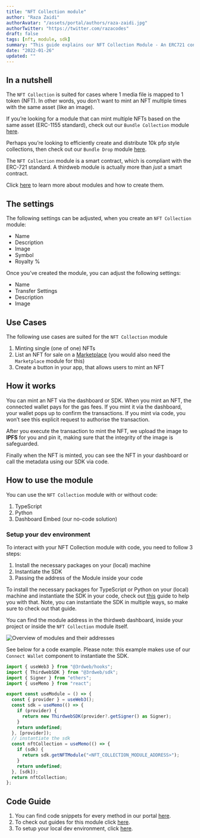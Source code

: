 ```yaml
---
title: "NFT Collection module"
author: "Raza Zaidi"
authorAvatar: "/assets/portal/authors/raza-zaidi.jpg"
authorTwitter: "https://twitter.com/razacodes"
draft: false
tags: [nft, module, sdk]
summary: "This guide explains our NFT Collection Module - An ERC721 contract that enables you to mint one-of-one NFTs"
date: "2022-01-26"
updated: ""
---
```


## In a nutshell

The `NFT Collection` is suited for cases where 1 media file is mapped to 1 token (NFT). In other words, you don’t want to mint an NFT multiple times with the same asset (like an image).

If you’re looking for a module that can mint multiple NFTs based on the same asset (ERC-1155 standard), check out our `Bundle Collection` module [here](/portal/guides/bundle-collection).

Perhaps you’re looking to efficiently create and distribute 10k pfp style collections, then check out our `Bundle Drop` module [here](/portal/guides/bundle-drop).

The `NFT Collection` module is a smart contract, which is compliant with the ERC-721 standard. A thirdweb module is actually more than _just_ a smart contract.

Click [here](/portal/learn/modules) to learn more about modules and how to create them.

## The settings

The following settings can be adjusted, when you create an `NFT Collection` module:

- Name
- Description
- Image
- Symbol
- Royalty %

Once you’ve created the module, you can adjust the following settings:

- Name
- Transfer Settings
- Description
- Image

## Use Cases

The following use cases are suited for the `NFT Collection` module

1. Minting single (one of one) NFTs
2. List an NFT for sale on a [Marketplace](/portal/guides/marketplace) (you would also need the `Marketplace` module for this)
3. Create a button in your app, that allows users to mint an NFT

## How it works

You can mint an NFT via the dashboard or SDK. When you mint an NFT, the connected wallet pays for the gas fees. If you mint it via the dashboard, your wallet pops up to confirm the transactions. If you mint via code, you won’t see this explicit request to authorise the transaction.

After you execute the transaction to mint the NFT, we upload the image to **IPFS** for you and pin it, making sure that the integrity of the image is safeguarded.

Finally when the NFT is minted, you can see the NFT in your dashboard or call the metadata using our SDK via code.

## How to use the module

You can use the `NFT Collection` module with or without code:

1. TypeScript
2. Python
3. Dashboard Embed (our no-code solution)

### Setup your dev environment

To interact with your NFT Collection module with code, you need to follow 3 steps:

1. Install the necessary packages on your (local) machine
2. Instantiate the SDK
3. Passing the address of the Module inside your code

To install the necessary packages for TypeScript or Python on your (local) machine and instantiate the SDK in your code, check out [this](/portal/guides/sdk-guide) guide to help you with that. Note, you can instantiate the SDK in multiple ways, so make sure to check out that guide.

You can find the module address in the thirdweb dashboard, inside your project or inside the `NFT Collection` module itself.

![Overview of modules and their addresses](/assets/portal/learn/nft-collection/module-address.png)

See below for a code example. Please note: this example makes use of our `Connect Wallet` component to instantiate the SDK.

```jsx
import { useWeb3 } from "@3rdweb/hooks";
import { ThirdwebSDK } from "@3rdweb/sdk";
import { Signer } from "ethers";
import { useMemo } from "react";

export const useModule = () => {
  const { provider } = useWeb3();
  const sdk = useMemo(() => {
    if (provider) {
      return new ThirdwebSDK(provider?.getSigner() as Signer);
    }
    return undefined;
  }, [provider]);
  // instantiate the sdk
  const nftCollection = useMemo(() => {
    if (sdk) {
      return sdk.getNFTModule("<NFT_COLLECTION_MODULE_ADDRESS>");
    }
    return undefined;
  }, [sdk]);
  return nftCollection;
};
```

## Code Guide

1. You can find code snippets for every method in our portal [here](/learn/code-examples/nft-collection).
2. To check out guides for this module click [here](/guides/nft-collection).
3. To setup your local dev environment, click [here](/guides/sdk-guide).

<MdxNavigation>
  <MdxNavigationItem href="/learn/modules" title="Modules" />
  <MdxNavigationItem href="/learn/modules/pack" title="Pack" next />
</MdxNavigation>
